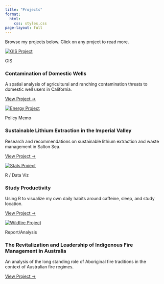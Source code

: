 ```yaml
---
title: "Projects"
format: 
  html:
    css: styles.css
page-layout: full
---
```


Browse my projects below. Click on any project to read more.

::::::::::: project-gallery
:::: project-card
<a href="gis_project.html"> <img src="images/GIS_project_cover.jpg" alt="GIS Project" class="project-image"/> </a>

::: project-content
[GIS]{.project-tag}

<h3 class="project-title">

Contamination of Domestic Wells

</h3>

<p class="project-description">

A spatial analysis of agricultural and ranching contamination threats to domestic well users in California.

</p>

<a href="gis_project.html" class="project-link">View Project →</a>
:::
::::

:::: project-card
<a href="energy_project.html"> <img src="images/energy_project_cover.jpg" alt="Energy Project" class="project-image"/> </a>

::: project-content
[Policy Memo]{.project-tag}

<h3 class="project-title">

Sustainable Lithium Extraction in the Imperial Valley

</h3>

<p class="project-description">

Research and recommendations on sustainable lithium extraction and waste management in Salton Sea.

</p>

<a href="energy_project.html" class="project-link">View Project →</a>
:::
::::

:::: project-card
<a href="stats_project.html"> <img src="images/stats_cover.png" alt="Stats Project" class="project-image"/> </a>

::: project-content
[R / Data Viz]{.project-tag}

<h3 class="project-title">

Study Productivity

</h3>

<p class="project-description">

Using R to visualize my own daily habits around caffeine, sleep, and study location.

</p>

<a href="stats_project.html" class="project-link">View Project →</a>
:::
::::

:::: project-card
<a href="wildfire_project.html"> <img src="images/wildfire_cover.jpg" alt="Wildfire Project" class="project-image"/> </a>

::: project-content
[Report/Analysis]{.project-tag}

<h3 class="project-title">

The Revitalization and Leadership of Indigenous Fire Management in Australia

</h3>

<p class="project-description">

An analysis of the long standing role of Aboriginal fire traditions in the context of Australian fire regimes.

</p>

<a href="wildfire_project.html" class="project-link">View Project →</a>
:::
::::
:::::::::::
